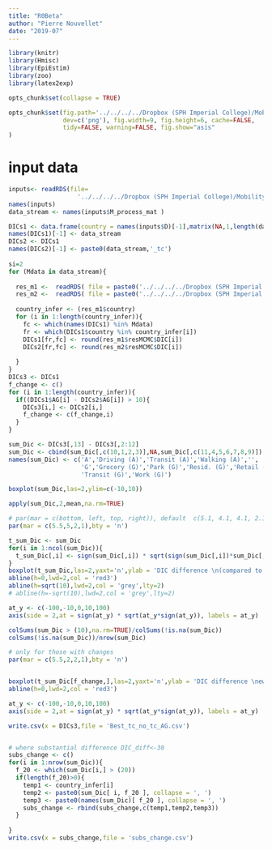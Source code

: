 ```yaml
---
title: "R0Beta"
author: "Pierre Nouvellet"
date: "2019-07"
---
```


```r
library(knitr)
library(Hmisc)
library(EpiEstim)
library(zoo)
library(latex2exp)

opts_chunk$set(collapse = TRUE)

opts_chunk$set(fig.path='../../../../Dropbox (SPH Imperial College)/Mobility.2.0.Save/Saved_file/TableModels_comparision/', fig.keep='high', 
               dev=c('png'), fig.width=9, fig.height=6, cache=FALSE,
               tidy=FALSE, warning=FALSE, fig.show="asis"
)

```

# input data


```r


inputs<- readRDS(file=
                   '../../../../Dropbox (SPH Imperial College)/Mobility.2.0.Save/Saved_file/inputProcessing/Rdata/inputs.rds')
names(inputs)
data_stream <- names(inputs$M_process_mat )

DICs1 <- data.frame(country = names(inputs$D)[-1],matrix(NA,1,length(data_stream)))
names(DICs1)[-1] <- data_stream
DICs2 <- DICs1
names(DICs2)[-1] <- paste0(data_stream,'_tc')
                           
si=2
for (Mdata in data_stream){
  
  res_m1 <-  readRDS( file = paste0('../../../../Dropbox (SPH Imperial College)/Mobility.2.0.Save/Saved_file/FitModels/R0_beta_Over/Rdata/output_over_form_',Mdata,'.rds' ))[[si]]
  res_m2 <-  readRDS( file = paste0('../../../../Dropbox (SPH Imperial College)/Mobility.2.0.Save/Saved_file/FitModels/R0_beta_tD_Over/Rdata/output_over_form_',Mdata,'.rds' ))[[si]]
  
  country_infer <- (res_m1$country)
  for (i in 1:length(country_infer)){
    fc <- which(names(DICs1) %in% Mdata)
    fr <- which(DICs1$country %in% country_infer[i])
    DICs1[fr,fc] <- round(res_m1$resMCMC$DIC[i])
    DICs2[fr,fc] <- round(res_m2$resMCMC$DIC[i])
    
  }
}
DICs3 <- DICs1
f_change <- c()
for (i in 1:length(country_infer)){
  if((DICs1$AG[i] - DICs2$AG[i]) > 10){
    DICs3[i,] <- DICs2[i,]
    f_change <- c(f_change,i)
  }
}

sum_Dic <- DICs3[,13] - DICs3[,2:12]
sum_Dic <- cbind(sum_Dic[,c(10,1,2,3)],NA,sum_Dic[,c(11,4,5,6,7,8,9)])
names(sum_Dic) <- c('A','Driving (A)','Transit (A)','Walking (A)','',
                    'G','Grocery (G)','Park (G)','Resid. (G)','Retail (G)',
                    'Transit (G)','Work (G)')
```

```r
boxplot(sum_Dic,las=2,ylim=c(-10,10))

apply(sum_Dic,2,mean,na.rm=TRUE)

```
```r
# par(mar = c(bottom, left, top, right)), default  c(5.1, 4.1, 4.1, 2.1).
par(mar = c(5.5,5,2,1),bty = 'n')

t_sum_Dic <- sum_Dic
for(i in 1:ncol(sum_Dic)){
  t_sum_Dic[,i] <- sign(sum_Dic[,i]) * sqrt(sign(sum_Dic[,i])*sum_Dic[,i])
}
boxplot(t_sum_Dic,las=2,yaxt='n',ylab = 'DIC difference \n(compared to A-G combined)')
abline(h=0,lwd=2,col = 'red3')
abline(h=sqrt(10),lwd=2,col = 'grey',lty=2)
# abline(h=-sqrt(10),lwd=2,col = 'grey',lty=2)

at_y <- c(-100,-10,0,10,100)
axis(side = 2,at = sign(at_y) * sqrt(at_y*sign(at_y)), labels = at_y)

colSums(sum_Dic > (10),na.rm=TRUE)/colSums(!is.na(sum_Dic))
colSums(!is.na(sum_Dic))/nrow(sum_Dic)

```

```r

# only for those with changes
par(mar = c(5.5,2,2,1),bty = 'n')


boxplot(t_sum_Dic[f_change,],las=2,yaxt='n',ylab = 'DIC difference \newline(compared with A-G combined)')
abline(h=0,lwd=2,col = 'red3')

at_y <- c(-100,-10,0,10,100)
axis(side = 2,at = sign(at_y) * sqrt(at_y*sign(at_y)), labels = at_y)

write.csv(x = DICs3,file = 'Best_tc_no_tc_AG.csv')


# where substantial difference DIC_diff<-30
subs_change <- c()
for(i in 1:nrow(sum_Dic)){
  f_20 <- which(sum_Dic[i,] > (20))
  if(length(f_20)>0){
    temp1 <- country_infer[i]
    temp2 <- paste0(sum_Dic[ i, f_20 ], collapse = ', ')
    temp3 <- paste0(names(sum_Dic)[ f_20 ], collapse = ', ')
    subs_change <- rbind(subs_change,c(temp1,temp2,temp3))
  }
  
}
write.csv(x = subs_change,file = 'subs_change.csv')
```
